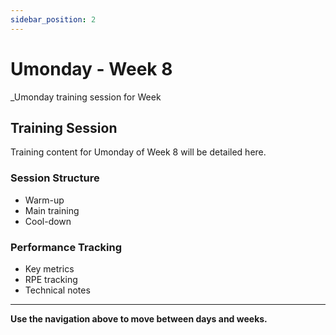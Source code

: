 ```yaml
---
sidebar_position: 2
---
```



<WorkoutNav weekNumber={8} />

# Umonday - Week 8

_Umonday training session for Week 

## Training Session

Training content for Umonday of Week 8 will be detailed here.

### Session Structure
- Warm-up
- Main training
- Cool-down

### Performance Tracking
- Key metrics
- RPE tracking
- Technical notes

---

**Use the navigation above to move between days and weeks.**
